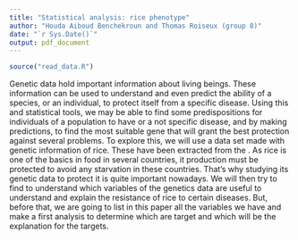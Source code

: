 ```yaml
---
title: "Statistical analysis: rice phenotype"
author: "Houda Aiboud Benchekroun and Thomas Roiseux (group 8)"
date: "`r Sys.Date()`"
output: pdf_document
---
```

```r
source("read_data.R")
```
\rule{\linewidth}{0.1pt}
\section{General information}
Genetic data hold important information about living beings.
These information can be used to understand and even predict the ability of a species, or an individual, to protect itself from a specific disease.
Using this and statistical tools, we may be able to find some predispositions for individuals of a population to have or a not specific disease, and by making predictions, to find the most suitable gene that will grant the best protection against several problems.
\par
To explore this, we will use a data set made with genetic information of rice. These have been extracted from the \href{https://www.ukbiobank.ac.uk/}{UK Bio-Bank}.
As rice is one of the basics in food in several countries, it production must be protected to avoid any starvation in these countries. That's why studying its genetic data to protect it is quite important nowadays.
\par
We will then try to find to understand which variables of the genetics data are useful to understand and explain the resistance of rice to certain diseases.
\par
But, before that, we are going to list in this paper all the variables we have and make a first analysis to determine which are target and which will be the explanation for the targets.
\section{Variables available}